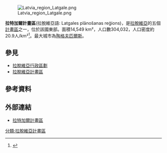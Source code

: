 [[File:Latvia_region_Latgale.png|thumb]]

'''拉特加爾計畫區'''(拉脫維亞語: Latgales plānošanas reģions)，是[[拉脫維亞|拉脫維亞]]的五個[[拉脫維亞計畫區|計畫區]]之一，位於該國東部。面積14,549 km²，人口數304,032，人口密度約20.9人/km²<ref>{{Cite web |url=https://likumi.lv/doc.php?id=185993 |title=Administratīvo teritoriju un apdzīvoto vietu likums |access-date=2017-02-26 |archive-date=2021-11-29 |archive-url=https://web.archive.org/web/20211129190621/https://likumi.lv/doc.php?id=185993 }}</ref>。最大城市為[[陶格夫匹爾斯|陶格夫匹爾斯]]。

==參見==
*[[拉脫維亞行政區劃|拉脫維亞行政區劃]]
*[[拉脫維亞計畫區|拉脫維亞計畫區]]

==參考資料==
{{reflist}}

==外部連結==
*[http://www.latgale.lv/lv/padome 拉特加爾計畫區] {{Wayback|url=http://www.latgale.lv/lv/padome |date=20090228200717 }}

[[分類:拉脫維亞計畫區|分類:拉脫維亞計畫區]]

{{Latvia-geo-stub}}